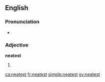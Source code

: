 ==English==

===Pronunciation===
* {{audio|En-us-neatest.ogg|Audio (US)|lang=en}}

===Adjective===
'''neatest'''

# {{en-superlative of|neat}}

[[ca:neatest]]
[[fr:neatest]]
[[simple:neatest]]
[[sv:neatest]]